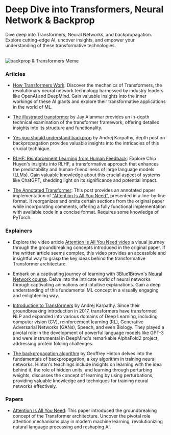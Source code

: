 # Deep Dive into Transformers, Neural Network & Backprop

Dive deep into Transformers, Neural Networks, and backpropagation. Explore cutting-edge AI, uncover insights, and empower your understanding of these transformative technologies.

<br/>
<div>
  <img src="/static/img/memes/backpropAndTransformersMeme.png" alt="backprop & Transformers Meme" />
</div>

### Articles

- [How Transformers Work](https://towardsdatascience.com/transformers-141e32e69591): Discover the mechanics of Transformers, the revolutionary neural network technology harnessed by industry leaders like OpenAI and DeepMind. Gain valuable insights into the inner workings of these AI giants and explore their transformative applications in the world of ML.

- [The illustrated transformer](https://jalammar.github.io/illustrated-transformer/) by Jay Alammar provides an in-depth technical examination of the transformer framework, offering detailed insights into its structure and functionality.

- [Yes you should understand backprop](https://karpathy.medium.com/yes-you-should-understand-backprop-e2f06eab496b) by Andrej Karpathy, depth post on backpropagation provides valuable insights into the intricacies of this crucial technique.

- [RLHF: Reinforcement Learning from Human Feedback](https://huyenchip.com/2023/05/02/rlhf.html): Explore Chip Huyen's insights into RLHF, a transformative approach that enhances the predictability and human-friendliness of large language models (LLMs). Gain valuable knowledge about this crucial aspect of systems like ChatGPT, shedding light on its significance and potential impact.

- [The Annotated Transformer](http://nlp.seas.harvard.edu/annotated-transformer/): This post provides an annotated paper implementation of ["Attention Is All You Need"](https://proceedings.neurips.cc/paper_files/paper/2017/file/3f5ee243547dee91fbd053c1c4a845aa-Paper.pdf), presented in a line-by-line format. It reorganizes and omits certain sections from the original paper while incorporating comments, offering a fully functional implementation with available code in a concise format. Requires some knowledge of PyTorch.

### Explainers

- Explore the video article [Attention Is All You Need video](https://www.youtube.com/watch?v=XowwKOAWYoQ) a visual journey through the groundbreaking concepts introduced in the original paper. If the written article seems complex, this video provides an accessible and insightful way to grasp the key ideas behind the transformative Transformer architecture.

- Embark on a captivating journey of learning with 3Blue1Brown's [Neural Network course](https://www.youtube.com/watch?v=aircAruvnKk&list=PLZHQObOWTQDNU6R1_67000Dx_ZCJB-3pi). Delve into the intricate world of neural networks through captivating animations and intuitive explanations. Gain a deep understanding of this fundamental ML concept in a visually engaging and enlightening way.

- [Introduction to Transformers](https://www.youtube.com/watch?v=XfpMkf4rD6E&t=2287s) by Andrej Karpathy. Since their groundbreaking introduction in 2017, transformers have transformed NLP and expanded into various domains of Deep Learning, including computer vision (CV), reinforcement learning (RL), Generative Adversarial Networks (GANs), Speech, and even Biology. They played a pivotal role in the development of powerful language models like GPT-3 and were instrumental in DeepMind's remarkable AlphaFold2 project, addressing protein folding challenges.

- [The backpropagation algorithm](https://www.youtube.com/watch?v=VCT1N0EsGj0) by Geoffrey Hinton delves into the fundamentals of backpropagation, a key algorithm in training neural networks. Hinton's teachings include insights on learning with the idea behind it, the role of hidden units, and learning through perturbing weights, discusses the concept of learning by using perturbations, providing valuable knowledge and techniques for training neural networks effectively.


### Papers

- [Attention Is All You Need](https://proceedings.neurips.cc/paper_files/paper/2017/file/3f5ee243547dee91fbd053c1c4a845aa-Paper.pdf): This paper introduced the groundbreaking concept of the Transformer architecture. Uncover the pivotal role attention mechanisms play in modern machine learning, revolutionizing natural language processing and reshaping AI.


